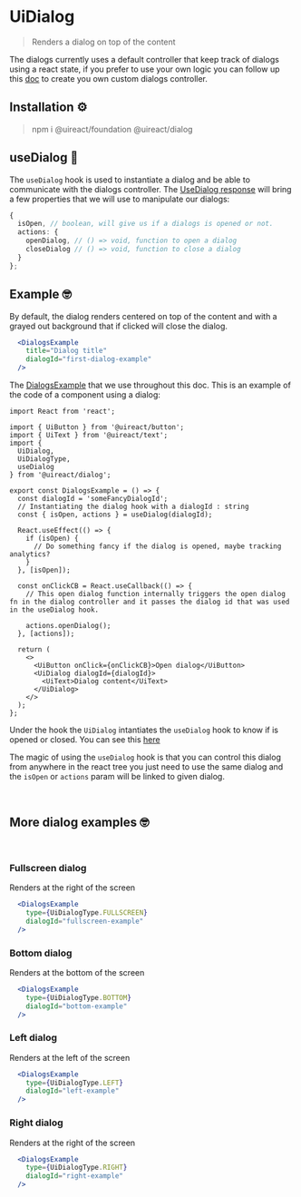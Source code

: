 

# UiDialog
<Metadata packageName='dialog' packageJson={packageJson} />

> Renders a dialog on top of the content

The dialogs currently uses a default controller that keep track of dialogs using a react state, if you prefer to use your own logic
you can follow up this [doc](./custom-dialog-controller) to create you own custom dialogs controller.

## Installation ⚙️

> npm i @uireact/foundation @uireact/dialog

## useDialog 📡

The `useDialog` hook is used to instantiate a dialog and be able to communicate with the dialogs controller. The [UseDialog response](https://github.com/inavac182/uireact/blob/main/packages/dialog/src/provider/use-dialog-hook.ts#LL10C6-L10C19) will bring a few properties that we will use to manipulate our dialogs:

```ts
{
  isOpen, // boolean, will give us if a dialogs is opened or not.
  actions: {
    openDialog, // () => void, function to open a dialog
    closeDialog // () => void, function to close a dialog
  }
};
```

## Example 🤓

By default, the dialog renders centered on top of the content and with a grayed out background that if clicked will close the dialog.

```jsx live scope={{DialogsExample}}
  <DialogsExample 
    title="Dialog title" 
    dialogId="first-dialog-example"
  />
```

The [DialogsExample](https://github.com/inavac182/uireact/blob/main/packages/dialog/docs/utils/DialogsExample.tsx#L15) that we use throughout this doc. This is an example of the code of a component using a dialog:

```tsx
import React from 'react';

import { UiButton } from '@uireact/button';
import { UiText } from '@uireact/text';
import { 
  UiDialog, 
  UiDialogType, 
  useDialog 
} from '@uireact/dialog';

export const DialogsExample = () => {
  const dialogId = 'someFancyDialogId';
  // Instantiating the dialog hook with a dialogId : string
  const { isOpen, actions } = useDialog(dialogId); 

  React.useEffect(() => {
    if (isOpen) {
      // Do something fancy if the dialog is opened, maybe tracking analytics?
    }
  }, [isOpen]);

  const onClickCB = React.useCallback(() => {
    // This open dialog function internally triggers the open dialog fn in the dialog controller and it passes the dialog id that was used in the useDialog hook.

    actions.openDialog(); 
  }, [actions]);

  return (
    <>
      <UiButton onClick={onClickCB}>Open dialog</UiButton>
      <UiDialog dialogId={dialogId}>
        <UiText>Dialog content</UiText>
      </UiDialog>
    </>
  );
};
```

Under the hook the `UiDialog` intantiates the `useDialog` hook to know if is opened or closed. You can see this [here](https://github.com/inavac182/uireact/blob/main/packages/dialog/src/ui-dialog.tsx#L32)

The magic of using the `useDialog` hook is that you can control this dialog from anywhere in the react tree you just need to use the same dialog and the `isOpen` or `actions` param will be linked to given dialog.

<br />

## More dialog examples 🤓

<br />

### Fullscreen dialog

Renders at the right of the screen

```jsx live scope={{DialogsExample, UiDialogType}}
  <DialogsExample 
    type={UiDialogType.FULLSCREEN}
    dialogId="fullscreen-example"
  />
```

### Bottom dialog

Renders at the bottom of the screen

```jsx live scope={{DialogsExample, UiDialogType}}
  <DialogsExample 
    type={UiDialogType.BOTTOM} 
    dialogId="bottom-example" 
  />
```

### Left dialog

Renders at the left of the screen

```jsx live scope={{DialogsExample, UiDialogType}}
  <DialogsExample 
    type={UiDialogType.LEFT} 
    dialogId="left-example" 
  />
```

### Right dialog

Renders at the right of the screen

```jsx live scope={{DialogsExample, UiDialogType}}
  <DialogsExample 
    type={UiDialogType.RIGHT} 
    dialogId="right-example"
  />
```
